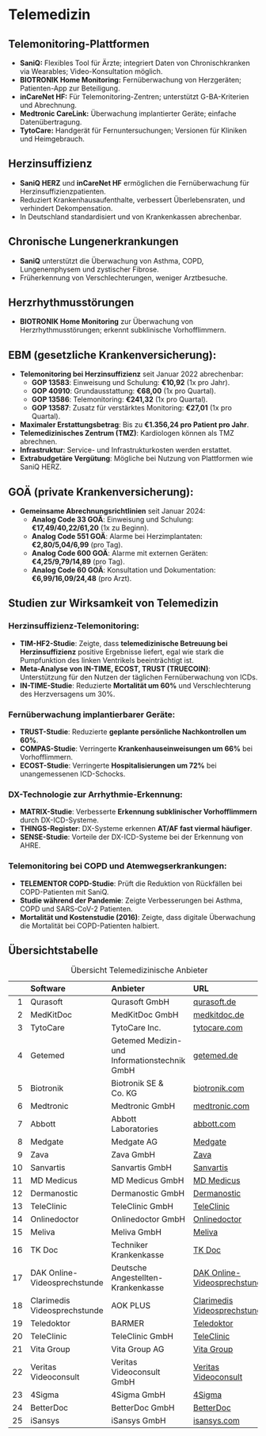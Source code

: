 # Telemedizin

## Telemonitoring-Plattformen
- **SaniQ:** Flexibles Tool für Ärzte; integriert Daten von Chronischkranken via Wearables; Video-Konsultation möglich.
- **BIOTRONIK Home Monitoring:** Fernüberwachung von Herzgeräten; Patienten-App zur Beteiligung.
- **inCareNet HF:** Für Telemonitoring-Zentren; unterstützt G-BA-Kriterien und Abrechnung.
- **Medtronic CareLink:** Überwachung implantierter Geräte; einfache Datenübertragung.
- **TytoCare:** Handgerät für Fernuntersuchungen; Versionen für Kliniken und Heimgebrauch.

## Herzinsuffizienz
- **SaniQ HERZ** und **inCareNet HF** ermöglichen die Fernüberwachung für Herzinsuffizienzpatienten.
- Reduziert Krankenhausaufenthalte, verbessert Überlebensraten, und verhindert Dekompensation.
- In Deutschland standardisiert und von Krankenkassen abrechenbar.

## Chronische Lungenerkrankungen
- **SaniQ** unterstützt die Überwachung von Asthma, COPD, Lungenemphysem und zystischer Fibrose.
- Früherkennung von Verschlechterungen, weniger Arztbesuche.

## Herzrhythmusstörungen
- **BIOTRONIK Home Monitoring** zur Überwachung von Herzrhythmusstörungen; erkennt subklinische Vorhofflimmern.

## EBM (gesetzliche Krankenversicherung):

- **Telemonitoring bei Herzinsuffizienz** seit Januar 2022 abrechenbar:
  - **GOP 13583**: Einweisung und Schulung: **€10,92** (1x pro Jahr).
  - **GOP 40910**: Grundausstattung: **€68,00** (1x pro Quartal).
  - **GOP 13586**: Telemonitoring: **€241,32** (1x pro Quartal).
  - **GOP 13587**: Zusatz für verstärktes Monitoring: **€27,01** (1x pro Quartal).
- **Maximaler Erstattungsbetrag**: Bis zu **€1.356,24 pro Patient pro Jahr**.
- **Telemedizinisches Zentrum (TMZ)**: Kardiologen können als TMZ abrechnen.
- **Infrastruktur**: Service- und Infrastrukturkosten werden erstattet.
- **Extrabudgetäre Vergütung**: Mögliche bei Nutzung von Plattformen wie SaniQ HERZ.

## GOÄ (private Krankenversicherung):

- **Gemeinsame Abrechnungsrichtlinien** seit Januar 2024:
  - **Analog Code 33 GOÄ**: Einweisung und Schulung: **€17,49/40,22/61,20** (1x zu Beginn).
  - **Analog Code 551 GOÄ**: Alarme bei Herzimplantaten: **€2,80/5,04/6,99** (pro Tag).
  - **Analog Code 600 GOÄ**: Alarme mit externen Geräten: **€4,25/9,79/14,89** (pro Tag).
  - **Analog Code 60 GOÄ**: Konsultation und Dokumentation: **€6,99/16,09/24,48** (pro Arzt).

## Studien zur Wirksamkeit von Telemedizin

### Herzinsuffizienz-Telemonitoring:

- **TIM-HF2-Studie**: Zeigte, dass **telemedizinische Betreuung bei Herzinsuffizienz** positive Ergebnisse liefert, egal wie stark die Pumpfunktion des linken Ventrikels beeinträchtigt ist.
- **Meta-Analyse von IN-TIME, ECOST, TRUST (TRUECOIN)**: Unterstützung für den Nutzen der täglichen Fernüberwachung von ICDs.
- **IN-TIME-Studie**: Reduzierte **Mortalität um 60%** und Verschlechterung des Herzversagens um 30%.

### Fernüberwachung implantierbarer Geräte:

- **TRUST-Studie**: Reduzierte **geplante persönliche Nachkontrollen um 60%**.
- **COMPAS-Studie**: Verringerte **Krankenhauseinweisungen um 66%** bei Vorhofflimmern.
- **ECOST-Studie**: Verringerte **Hospitalisierungen um 72%** bei unangemessenen ICD-Schocks.

### DX-Technologie zur Arrhythmie-Erkennung:

- **MATRIX-Studie**: Verbesserte **Erkennung subklinischer Vorhofflimmern** durch DX-ICD-Systeme.
- **THINGS-Register**: DX-Systeme erkennen **AT/AF fast viermal häufiger**.
- **SENSE-Studie**: Vorteile der DX-ICD-Systeme bei der Erkennung von AHRE.

### Telemonitoring bei COPD und Atemwegserkrankungen:

- **TELEMENTOR COPD-Studie**: Prüft die Reduktion von Rückfällen bei COPD-Patienten mit SaniQ.
- **Studie während der Pandemie**: Zeigte Verbesserungen bei Asthma, COPD und SARS-CoV-2 Patienten.
- **Mortalität und Kostenstudie (2016)**: Zeigte, dass digitale Überwachung die Mortalität bei COPD-Patienten halbiert.

## Übersichtstabelle

|    | Software         | Anbieter                          | URL                |
|---:|:-----------------|:----------------------------------|:-------------------|
| 1 | Qurasoft | Qurasoft GmbH | [qurasoft.de](https://qurasoft.de/) |
| 2 | MedKitDoc | MedKitDoc GmbH | [medkitdoc.de](https://medkitdoc.de/) |  
| 3 | TytoCare | TytoCare Inc. | [tytocare.com](https://www.tytocare.com/providers-telehealth-hub/) | 
| 4 | Getemed | Getemed Medizin- und Informationstechnik GmbH | [getemed.de](https://www.getemed.de/en/) |
| 5 | Biotronik | Biotronik SE & Co. KG | [biotronik.com](https://www.biotronik.com/de-de/patienten/herzmonitoring/home-monitoring) |
| 6 | Medtronic | Medtronic GmbH | [medtronic.com](https://www.medtronic.com/de-de/patienten/produkte-therapien/pacemaker/carelink.html) |  
| 7 | Abbott | Abbott Laboratories | [abbott.com](https://www.cardiovascular.abbott/de/de/hcp/products/cardiac-rhythm-management/connectivity-remote-care.html) |
| 8  | Medgate                       | Medgate AG                          | [Medgate](https://medgate.de/)                                      |
| 9  | Zava                          | Zava GmbH                           | [Zava](https://www.zavamed.com/de/home-spl.html)                    |
| 10 | Sanvartis                     | Sanvartis GmbH                      | [Sanvartis](https://www.sanvartis.de/)                              |
| 11 | MD Medicus                    | MD Medicus GmbH                     | [MD Medicus](https://www.md-medicus.net/de)                         |
| 12 | Dermanostic                   | Dermanostic GmbH                    | [Dermanostic](https://dermanostic.com/)                             |
| 13 | TeleClinic                    | TeleClinic GmbH                     | [TeleClinic](https://www.teleclinic.com/)                           |
| 14 | Onlinedoctor                  | Onlinedoctor GmbH                   | [Onlinedoctor](https://www.onlinedoctor.de/)                        |
| 15 | Meliva                        | Meliva GmbH                         | [Meliva](https://meliva.de/digitale-praxis/)                        |
| 16 | TK Doc                        | Techniker Krankenkasse              | [TK Doc](https://www.tk.de/techniker/magazin/digitale-gesundheit/gesundheits-apps/tk-doc-app-2073986) |
| 17 | DAK Online-Videosprechstunde  | Deutsche Angestellten-Krankenkasse  | [DAK Online-Videosprechstunde](https://www.dak.de/dak/leistungen/digitale-gesundheit/dak-online-videosprechstunde_59932) |
| 18 | Clarimedis Videosprechstunde  | AOK PLUS                            | [Clarimedis Videosprechstunde](https://www.aok.de/pk/leistungen/medizinische-behandlung/clarimedis-videosprechstunde/) |
| 19 | Teledoktor                    | BARMER                              | [Teledoktor](https://www.barmer.de/unsere-leistungen/leistungen-a-z/apps-skills/teledoktor-app)     |
| 20 | TeleClinic                    | TeleClinic GmbH                     | [TeleClinic](https://www.teleclinic.com/)                           |
| 21 | Vita Group                    | Vita Group AG                       | [Vita Group](https://www.vitagroup.ag/)                             |
| 22 | Veritas Videoconsult          | Veritas Videoconsult GmbH           | [Veritas Videoconsult](https://www.veritas-videoconsult.de/)       |
| 23 | 4Sigma                        | 4Sigma GmbH                         | [4Sigma](https://www.4sigma.de/)                                    |
| 24 | BetterDoc                     | BetterDoc GmbH                      | [BetterDoc](https://www.betterdoc.org/)                             |
| 25 | iSansys | iSansys GmbH | [isansys.com](https://www.isansys.com/en/isansys-gmbh) |

: Übersicht Telemedizinische Anbieter
